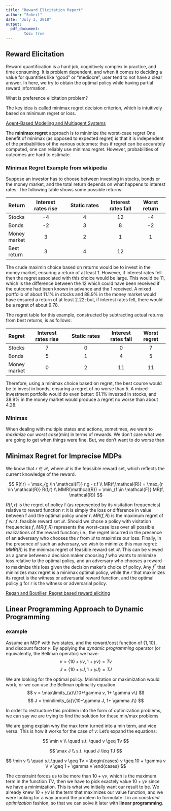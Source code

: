 ```yaml
---
title: "Reward Elicitation Report"
author: "Soheil"
date: "July 3, 2018"
output:
  pdf_document:
        toc: true
---
```


## Reward Elicitation
Reward quantification is a hard job, cognitively complex in practice, and time consuming. It is problem dependent, and when it comes to deciding a value for quantities like "good" or "mediocre", user tend to not have a clear answer. In here, we try to obtain the optimal policy while having partial reward information. 

What is preference elicitation problem?

The key idea is called minimax regret decision criterion, which is intuitively based on minimum regret or loss.


[Agent-Based Modeling and Multiagent Systems](https://www.youtube.com/watch?v=tcSEzliz8jk&list=PLSx7bGPy9gbHivKzRg2enzdABgKUd3u-E&index=20)

The **minimax regret** approach is to minimize the worst-case regret
One benefit of minimax (as opposed to expected regret) is that it is independent of the probabilities of the various outcomes: thus if regret can be accurately computed, one can reliably use minimax regret. However, probabilities of outcomes are hard to estimate.

### Minimax Regret Example from wikipedia

Suppose an investor has to choose between investing in stocks, bonds or the money market, and the total return depends on what happens to interest rates. The following table shows some possible returns:

|Return |	Interest rates rise |	Static rates |	Interest rates fall |	Worst return |
| --- |:----:| :-----:| :---: | :---: |
|Stocks |	-4 |	4 |	12 |	-4|
|Bonds |	-2 |	3 |	8 |	-2|
|Money market |	3 |	2 |	1 |	1|
|Best return |	3 |	4 |	12|

The crude maximin choice based on returns would be to invest in the money market, ensuring a return of at least 1. However, if interest rates fell then the regret associated with this choice would be large. This would be 11, which is the difference between the 12 which could have been received if the outcome had been known in advance and the 1 received. A mixed portfolio of about 11.1% in stocks and 88.9% in the money market would have ensured a return of at least 2.22; but, if interest rates fell, there would be a regret of about  9.78.

The regret table for this example, constructed by subtracting actual returns from best returns, is as follows:

|Regret 	|Interest rates rise |	Static rates |	Interest rates fall 	|Worst regret|
| :--- | :----: | :-----:| :---: | :---: |
|Stocks |	7 |	0 |	0 |	7|
|Bonds |	5 |	1 |	4 |	5|
|Money market |	0 |	2 |	11 |	11|

Therefore, using a minimax choice based on regret, the best course would be to invest in bonds, ensuring a regret of no worse than  5. A mixed investment portfolio would do even better: 61.1% invested in stocks, and 38.9% in the money market would produce a regret no worse than about  4.28.

### Minimax
When dealing with multiple states and actions, sometimes, we want to *maximize* our *worst case*(min) in terms of rewards. We don't care what we are going to get when things were fine. But, we don't want to do worse than 


## Minimax Regret for Imprecise MDPs
We know that $r \in \mathcal{R}$, where $\mathcal{R}$ is the feassible reward set, which reflects the current knowledge of the reward.

$$
    R(f,r) = \max_{g \in \mathcal{F}} r.g - r.f \\
    MR(f,\mathcal{R}) = \max_{r \in \mathcal{R}} R(f,r) \\
    MMR(\mathcal{R}) = \min_{f \in \mathcal{F}} MR(f, \mathcal{R})
$$

$R(f,r)$ is the regret of policy f (as represented by its visitation frequencies) relative to reward function $r$: it is simply the loss or difference in value between f and the optimal policy under $r$. $MR(f,R)$ is the maximum regret of $f$ w.r.t. feasible reward set $\mathcal{R}$. Should we chose a policy with visitation frequencies $f$, $MR(f,R)$ represents the worst-case loss over all possible realizations of the reward function; i.e., the regret incurred in the presence of an adversary who chooses the $r$ from $\mathcal{R}$ to maximize our loss. Finally, in the presence of such an adversary, we wish to minimize this max regret: $MMR(R)$ is the minimax regret of feasible reward set $\mathcal{R}$. This can be viewed as a game between a decision maker choosing $f$ who wants to minimize loss relative to the optimal policy, and an adversary who chooses a reward to maximize this loss given the decision maker’s choice of policy. Any $f^*$ that minimizes max regret is a minimax optimal policy, while the $r$ that maximizes its regret is the witness or adversarial reward function, and the optimal policy $g$ for $r$ is the witness or adversarial policy.




[Regan and Boutilier, Regret based reward eliciting](file://home/soheil/Dropbox/spring2019/re_learning/documents/p444-regan.pdf)

## Linear Programming Approach to Dynamic Programming

### example
Assume an MDP with two states, and the reward/cost function of $\{1, 10\}$, and discount factor $\gamma$. By applying the *dynamic programming* operator (or equivalently, the Bellman operator) we have:
$$
    v = \{10+\gamma v, 1+ \gamma v\} = Tv
$$
$$
    J = \{10+\gamma J, 1+ \gamma J\} = TJ
$$

We are looking for the optimal policy. Minimization or maximization would work, or we can use the Bellman optimality equation.
$$
    v = \max\limits_{a}\{10+\gamma v, 1+ \gamma v\}
$$
$$
    J = \min\limits_{a}\{10+\gamma J, 1+ \gamma J\}  
$$


In order to restructure this problem into the form of optimization problems, we can say we are trying to find the solution for these min/max problems


We are going explain why the max term turned into a min term, and vice versa. This is how it works for the case of $v$: Let's expand the equations:

$$
    \min v \\
    \quad s.t. \quad v \geq  Tv 
$$

$$
    \max J \\
    s.t. \quad J \leq  TJ 
$$

$$
    \min v \\
    \quad s.t.\quad v \geq  Tv =
    \begin{cases}
        v \geq 10 + \gamma v \\
        v \geq 1 + \gamma v
    \end{cases}
$$

The constraint forces us to be more than $10 + \gamma v$, which is the maximum term in the function $TV$, then we have to pick exactely value $10 + \gamma v$ since we have a minimization. This is what we initially want our result to be. We already knew $10 + \gamma v$ is the term that maximizes our value function, and we were looking for a way around the problem to formulate it in an *constraint optimization* fashion, so that we can solve it later with **linear programming**.
